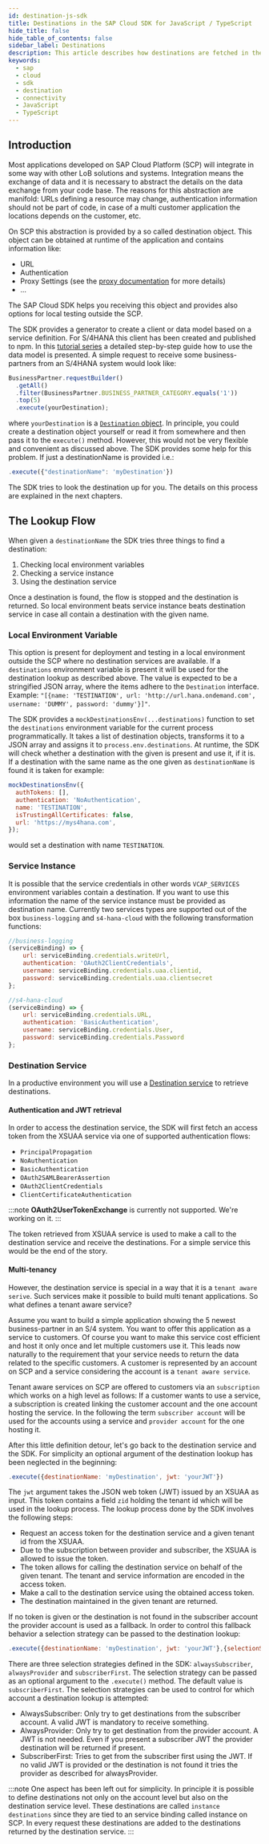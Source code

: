 ```yaml
---
id: destination-js-sdk
title: Destinations in the SAP Cloud SDK for JavaScript / TypeScript
hide_title: false
hide_table_of_contents: false
sidebar_label: Destinations
description: This article describes how destinations are fetched in the SDK and how they can be configured.
keywords:
  - sap
  - cloud
  - sdk
  - destination
  - connectivity
  - JavaScript
  - TypeScript
---
```


## Introduction

Most applications developed on SAP Cloud Platform (SCP) will integrate in some way with other LoB solutions and systems.
Integration means the exchange of data and it is necessary to abstract the details on the data exchange from your code base.
The reasons for this abstraction are manifold: URLs defining a resource may change, authentication information should not be part of code, in case of a multi customer application the locations depends on the customer, etc.

On SCP this abstraction is provided by a so called destination object.
This object can be obtained at runtime of the application and contains information like:

- URL
- Authentication
- Proxy Settings (see the [proxy documentation](./proxy.mdx) for more details)
- ...

The SAP Cloud SDK helps you receiving this object and provides also options for local testing outside the SCP.

The SDK provides a generator to create a client or data model based on a service definition.
For S/4HANA this client has been created and published to npm.
In this [tutorial series](https://developers.sap.com/group.s4sdk-js-cloud-foundry.html) a detailed step-by-step guide how to use the data model is presented.
A simple request to receive some business-partners from an S/4HANA system would look like:

```js
BusinessPartner.requestBuilder()
  .getAll()
  .filter(BusinessPartner.BUSINESS_PARTNER_CATEGORY.equals('1'))
  .top(5)
  .execute(yourDestination);
```

where `yourDestination` is a [`Destination` object](pathname:///api/1.32.0/interfaces/sap_cloud_sdk_core.destination).
In principle, you could create a destination object yourself or read it from somewhere and then pass it to the `execute()` method.
However, this would not be very flexible and convenient as discussed above.
The SDK provides some help for this problem.
If just a destinationName is provided i.e.:

```js
.execute({"destinationName": 'myDestination'})
```

The SDK tries to look the destination up for you.
The details on this process are explained in the next chapters.

## The Lookup Flow

When given a `destinationName` the SDK tries three things to find a destination:

1. Checking local environment variables
2. Checking a service instance
3. Using the destination service

Once a destination is found, the flow is stopped and the destination is returned.
So local environment beats service instance beats destination service in case all contain a destination with the given name.

### Local Environment Variable

This option is present for deployment and testing in a local environment outside the SCP where no destination services are available.
If a `destinations` environment variable is present it will be used for the destination lookup as described above.
The value is expected to be a stringified JSON array, where the items adhere to the `Destination` interface.
Example: `"[{name: 'TESTINATION', url: 'http://url.hana.ondemand.com', username: 'DUMMY', password: 'dummy'}]"`.

The SDK provides a `mockDestinationsEnv(...destinations)` function to set the `destinations` environment variable for the current process programmatically.
It takes a list of destination objects, transforms it to a JSON array and assigns it to `process.env.destinations`.
At runtime, the SDK will check whether a destination with the given is present and use it, if it is.
If a destination with the same name as the one given as `destinationName` is found it is taken for example:

```js
mockDestinationsEnv({
  authTokens: [],
  authentication: 'NoAuthentication',
  name: 'TESTINATION',
  isTrustingAllCertificates: false,
  url: 'https://mys4hana.com',
});
```

would set a destination with name `TESTINATION`.

### Service Instance

It is possible that the service credentials in other words `VCAP_SERVICES` environment variables contain a destination.
If you want to use this information the name of the service instance must be provided as destination name.
Currently two services types are supported out of the box `business-logging` and `s4-hana-cloud` with the following transformation functions:

```js
//business-logging
(serviceBinding) => {
    url: serviceBinding.credentials.writeUrl,
    authentication: 'OAuth2ClientCredentials',
    username: serviceBinding.credentials.uaa.clientid,
    password: serviceBinding.credentials.uaa.clientsecret
};

//s4-hana-cloud
(serviceBinding) => {
    url: serviceBinding.credentials.URL,
    authentication: 'BasicAuthentication',
    username: serviceBinding.credentials.User,
    password: serviceBinding.credentials.Password
};
```

### Destination Service

In a productive environment you will use a [Destination service](https://help.sap.com/viewer/cca91383641e40ffbe03bdc78f00f681/Cloud/en-US/7e306250e08340f89d6c103e28840f30.html) to retrieve destinations.

#### Authentication and JWT retrieval

In order to access the destination service, the SDK will first fetch an access token from the XSUAA service via one of supported authentication flows:

- `PrincipalPropagation`
- `NoAuthentication`
- `BasicAuthentication`
- `OAuth2SAMLBearerAssertion`
- `OAuth2ClientCredentials`
- `ClientCertificateAuthentication`

:::note
**OAuth2UserTokenExchange** is currently not supported. We're working on it.
:::

The token retrieved from XSUAA service is used to make a call to the destination service and receive the destinations.
For a simple service this would be the end of the story.

#### Multi-tenancy

However, the destination service is special in a way that it is a `tenant aware serive`.
Such services make it possible to build multi tenant applications.
So what defines a tenant aware service?

Assume you want to build a simple application showing the 5 newest business-partner in an S/4 system.
You want to offer this application as a service to customers.
Of course you want to make this service cost efficient and host it only once and let multiple customers use it.
This leads now naturally to the requirement that your service needs to return the data related to the specific customers.
A customer is represented by an account on SCP and a service considering the account is a `tenant aware service`.

Tenant aware services on SCP are offered to customers via an `subscription` which works on a high level as follows:
If a customer wants to use a service, a subscription is created linking the customer account and the one account hosting the service.
In the following the term `subscriber account` will be used for the accounts using a service and `provider account` for the one hosting it.

After this little definition detour, let's go back to the destination service and the SDK.
For simplicity an optional argument of the destination lookup has been neglected in the beginning:

```js
.execute({destinationName: 'myDestination', jwt: 'yourJWT'})
```

The `jwt` argument takes the JSON web token (JWT) issued by an XSUAA as input.
This token contains a field `zid` holding the tenant id which will be used in the lookup process.
The lookup process done by the SDK involves the following steps:

- Request an access token for the destination service and a given tenant id from the XSUAA.
- Due to the subscription between provider and subscriber, the XSUAA is allowed to issue the token.
- The token allows for calling the destination service on behalf of the given tenant.
  The tenant and service information are encoded in the access token.
- Make a call to the destination service using the obtained access token.
- The destination maintained in the given tenant are returned.

If no token is given or the destination is not found in the subscriber account the provider account is used as a fallback.
In order to control this fallback behavior a selection strategy can be passed to the destination lookup:

```js
.execute({destinationName: 'myDestination', jwt: 'yourJWT'},{selectionStrategy:'alwaysSubscriber'})
```

There are three selection strategies defined in the SDK: `alwaysSubscriber`, `alwaysProvider` and `subscriberFirst`.
The selection strategy can be passed as an optional argument to the `.execute()` method.
The default value is `subscriberFirst`.
The selection strategies can be used to control for which account a destination lookup is attempted:

- AlwaysSubscriber: Only try to get destinations from the subscriber account.
  A valid JWT is mandatory to receive something.
- AlwaysProvider: Only try to get destination from the provider account.
  A JWT is not needed.
  Even if you present a subscriber JWT the provider destination will be returned if present.
- SubscriberFirst: Tries to get from the subscriber first using the JWT.
  If no valid JWT is provided or the destination is not found it tries the provider as described for alwaysProvider.

:::note
One aspect has been left out for simplicity.
In principle it is possible to define destinations not only on the account level but also on the destination service level.
These destinations are called `instance destinations` since they are tied to an service binding called instance on SCP.
In every request these destinations are added to the destinations returned by the destination service.
:::
